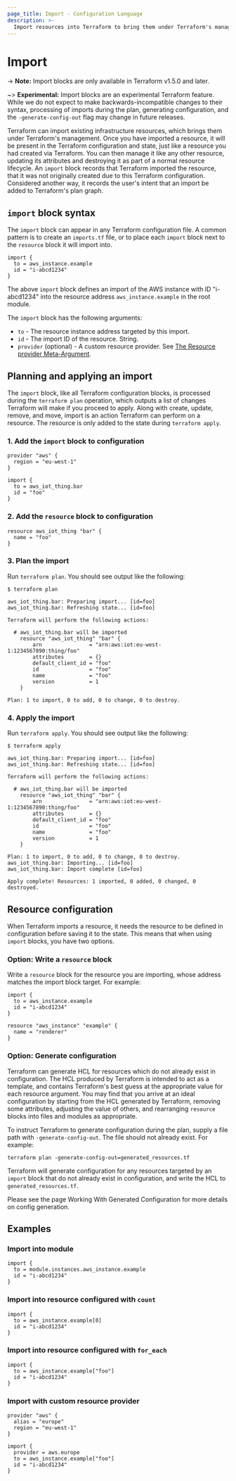 ```yaml
---
page_title: Import - Configuration Language
description: >-
  Import resources into Terraform to bring them under Terraform's management by writing `import` blocks in code.
---
```


# Import

-> **Note:** Import blocks are only available in Terraform v1.5.0 and later.

~> **Experimental:** Import blocks are an experimental Terraform feature. While we do not expect to make backwards-incompatible changes to their syntax, processing of imports during the plan, generating configuration, and the `-generate-config-out` flag may change in future releases.

Terraform can import existing infrastructure resources, which brings them under Terraform's management. Once you have imported a resource, it will be present in the Terraform configuration and state, just like a resource you had created via Terraform. You can then manage it like any other resource, updating its attributes and destroying it as part of a normal resource lifecycle.
An `import` block records that Terraform imported the resource, that it was not originally created due to this Terraform configuration. Considered another way, it records the user's intent that an import be added to Terraform's plan graph.

## `import` block syntax

The `import` block can appear in any Terraform configuration file. A common pattern is to create an `imports.tf` file, or to place each `import` block next to the `resource` block it will import into.

```hcl
import {
  to = aws_instance.example
  id = "i-abcd1234"
}
```

The above `import` block defines an import of the AWS instance with ID "i-abcd1234" into the resource address `aws_instance.example` in the root module.

The `import` block has the following arguments:
 - `to` - The resource instance address targeted by this import.
 - `id` - The import ID of the resource. String.
 - `provider` (optional) - A custom resource provider. See [The Resource provider Meta-Argument](link).

## Planning and applying an import

The `import` block, like all Terraform configuration blocks, is processed during the `terraform plan` operation, which outputs a list of changes Terraform will make if you proceed to apply. Along with create, update, remove, and move, import is an action Terraform can perform on a resource. The resource is only added to the state during `terraform apply`.

### 1. Add the `import` block to configuration

```hcl
provider "aws" {
  region = "eu-west-1"
}

import {
  to = aws_iot_thing.bar
  id = "foo"
}
```

### 2. Add the `resource` block to configuration

```hcl
resource aws_iot_thing "bar" {
  name = "foo"
}
```

### 3. Plan the import
Run `terraform plan`. You should see output like the following:


```
$ terraform plan

aws_iot_thing.bar: Preparing import... [id=foo]
aws_iot_thing.bar: Refreshing state... [id=foo]

Terraform will perform the following actions:

  # aws_iot_thing.bar will be imported
    resource "aws_iot_thing" "bar" {
        arn               = "arn:aws:iot:eu-west-1:1234567890:thing/foo"
        attributes        = {}
        default_client_id = "foo"
        id                = "foo"
        name              = "foo"
        version           = 1
    }

Plan: 1 to import, 0 to add, 0 to change, 0 to destroy.
```

### 4. Apply the import
Run `terraform apply`. You should see output like the following:

```
$ terraform apply

aws_iot_thing.bar: Preparing import... [id=foo]
aws_iot_thing.bar: Refreshing state... [id=foo]

Terraform will perform the following actions:

  # aws_iot_thing.bar will be imported
    resource "aws_iot_thing" "bar" {
        arn               = "arn:aws:iot:eu-west-1:1234567890:thing/foo"
        attributes        = {}
        default_client_id = "foo"
        id                = "foo"
        name              = "foo"
        version           = 1
    }

Plan: 1 to import, 0 to add, 0 to change, 0 to destroy.
aws_iot_thing.bar: Importing... [id=foo]
aws_iot_thing.bar: Import complete [id=foo]

Apply complete! Resources: 1 imported, 0 added, 0 changed, 0 destroyed.

```

## Resource configuration

When Terraform imports a resource, it needs the resource to be defined in configuration before saving it to the state. This means that when using `import` blocks, you have two options.

### Option: Write a `resource` block

Write a `resource` block for the resource you are importing, whose address matches the import block target. For example:

```hcl
import {
  to = aws_instance.example
  id = "i-abcd1234"
}

resource "aws_instance" "example" {
  name = "renderer"
}
```

### Option: Generate configuration

Terraform can generate HCL for resources which do not already exist in configuration. The HCL produced by Terraform is intended to act as a template, and contains Terraform's best guess at the appropriate value for each resource argument. You may find that you arrive at an ideal configuration by starting from the HCL generated by Terraform, removing some attributes, adjusting the value of others, and rearranging `resource` blocks into files and modules as appropriate.

To instruct Terraform to generate configuration during the plan, supply a file path with `-generate-config-out`. The file should not already exist. For example:

```
terraform plan -generate-config-out=generated_resources.tf
```

Terraform will generate configuration for any resources targeted by an `import` block that do not already exist in configuration, and write the HCL to `generated_resources.tf`.

Please see the page Working With Generated Configuration for more details on config generation.


## Examples

### Import into module

```hcl
import {
  to = module.instances.aws_instance.example
  id = "i-abcd1234"
}
```

### Import into resource configured with `count`

```hcl
import {
  to = aws_instance.example[0]
  id = "i-abcd1234"
}
```


### Import into resource configured with `for_each`
```hcl
import {
  to = aws_instance.example["foo"]
  id = "i-abcd1234"
}
```

### Import with custom resource provider

```hcl
provider "aws" {
  alias = "europe"
  region = "eu-west-1"
}

import {
  provider = aws.europe
  to = aws_instance.example["foo"]
  id = "i-abcd1234"
}
```
